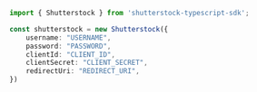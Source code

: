 ```typescript index.ts
import { Shutterstock } from 'shutterstock-typescript-sdk';

const shutterstock = new Shutterstock({
    username: "USERNAME",
    password: "PASSWORD",
    clientId: "CLIENT_ID",
    clientSecret: "CLIENT_SECRET",
    redirectUri: "REDIRECT_URI",
})